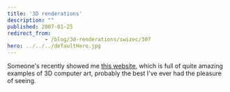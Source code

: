 ```yaml
---
title: '3D renderations'
description: ""
published: 2007-01-25
redirect_from: 
            - /blog/3d-renderations/swizec/307
hero: ../../../defaultHero.jpg
---
```

Someone&#x27;s recently showed me [this website](http://hof.povray.org/), which is full of quite amazing examples of 3D computer art, probably the best I&#x27;ve ever had the pleasure of seeing.
